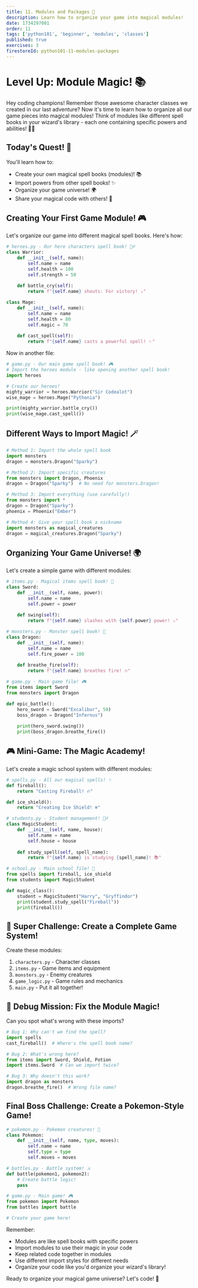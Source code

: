 ```yaml
---
title: 11. Modules and Packages 🌟
description: Learn how to organize your game into magical modules!
date: 1734297001
order: 11
tags: ['python101', 'beginner', 'modules', 'classes']
published: true
exercises: 3
firestoreId: python101-11-modules-packages
---
```


# Level Up: Module Magic! 📚

Hey coding champions! Remember those awesome character classes we created in our last adventure? Now it's time to learn how to organize all our game pieces into magical modules! Think of modules like different spell books in your wizard's library - each one containing specific powers and abilities! 🧙‍♂️

## Today's Quest! 🎯
You'll learn how to:
- Create your own magical spell books (modules)! 📚
- Import powers from other spell books! ✨
- Organize your game universe! 🌍
- Share your magical code with others! 🤝

## Creating Your First Game Module! 🎮

Let's organize our game into different magical spell books. Here's how:

```python showLineNumbers
# heroes.py - Our hero characters spell book! 🦸‍♂️
class Warrior:
    def __init__(self, name):
        self.name = name
        self.health = 100
        self.strength = 50
    
    def battle_cry(self):
        return f"{self.name} shouts: For victory! ⚔️"

class Mage:
    def __init__(self, name):
        self.name = name
        self.health = 80
        self.magic = 70
    
    def cast_spell(self):
        return f"{self.name} casts a powerful spell! ✨"
```

Now in another file:

```python showLineNumbers
# game.py - Our main game spell book! 🎮
# Import the heroes module - like opening another spell book!
import heroes

# Create our heroes!
mighty_warrior = heroes.Warrior("Sir Codealot")
wise_mage = heroes.Mage("Pythonia")

print(mighty_warrior.battle_cry())
print(wise_mage.cast_spell())
```

## Different Ways to Import Magic! 🪄

```python showLineNumbers
# Method 1: Import the whole spell book
import monsters
dragon = monsters.Dragon("Sparky")

# Method 2: Import specific creatures
from monsters import Dragon, Phoenix
dragon = Dragon("Sparky")  # No need for monsters.Dragon!

# Method 3: Import everything (use carefully!)
from monsters import *
dragon = Dragon("Sparky")
phoenix = Phoenix("Ember")

# Method 4: Give your spell book a nickname
import monsters as magical_creatures
dragon = magical_creatures.Dragon("Sparky")
```

## Organizing Your Game Universe! 🌍

Let's create a simple game with different modules:

```python showLineNumbers
# items.py - Magical items spell book! 🎒
class Sword:
    def __init__(self, name, power):
        self.name = name
        self.power = power
    
    def swing(self):
        return f"{self.name} slashes with {self.power} power! ⚔️"

# monsters.py - Monster spell book! 👾
class Dragon:
    def __init__(self, name):
        self.name = name
        self.fire_power = 100
    
    def breathe_fire(self):
        return f"{self.name} breathes fire! 🔥"

# game.py - Main game file! 🎮
from items import Sword
from monsters import Dragon

def epic_battle():
    hero_sword = Sword("Excalibur", 50)
    boss_dragon = Dragon("Infernus")
    
    print(hero_sword.swing())
    print(boss_dragon.breathe_fire())
```

## 🎮 Mini-Game: The Magic Academy!

Let's create a magic school system with different modules:

```python showLineNumbers
# spells.py - All our magical spells! ✨
def fireball():
    return "Casting Fireball! 🔥"

def ice_shield():
    return "Creating Ice Shield! ❄️"

# students.py - Student management! 🧙‍♂️
class MagicStudent:
    def __init__(self, name, house):
        self.name = name
        self.house = house
    
    def study_spell(self, spell_name):
        return f"{self.name} is studying {spell_name}! 📚"

# school.py - Main school file! 🏰
from spells import fireball, ice_shield
from students import MagicStudent

def magic_class():
    student = MagicStudent("Harry", "Gryffindor")
    print(student.study_spell("Fireball"))
    print(fireball())
```

## 🌟 Super Challenge: Create a Complete Game System!

Create these modules:

1. `characters.py` - Character classes
2. `items.py` - Game items and equipment
3. `monsters.py` - Enemy creatures
4. `game_logic.py` - Game rules and mechanics
5. `main.py` - Put it all together!

## 🎯 Debug Mission: Fix the Module Magic!

Can you spot what's wrong with these imports?

```python showLineNumbers
# Bug 1: Why can't we find the spell?
import spells
cast_fireball()  # Where's the spell book name?

# Bug 2: What's wrong here?
from items import Sword, Shield, Potion
import items.Sword  # Can we import twice?

# Bug 3: Why doesn't this work?
import dragon as monsters
dragon.breathe_fire()  # Wrong file name?
```

## Final Boss Challenge: Create a Pokemon-Style Game!

```python showLineNumbers
# pokemon.py - Pokemon creatures! 🐉
class Pokemon:
    def __init__(self, name, type, moves):
        self.name = name
        self.type = type
        self.moves = moves

# battles.py - Battle system! ⚔️
def battle(pokemon1, pokemon2):
    # Create battle logic!
    pass

# game.py - Main game! 🎮
from pokemon import Pokemon
from battles import battle

# Create your game here!
```

Remember:
- Modules are like spell books with specific powers
- Import modules to use their magic in your code
- Keep related code together in modules
- Use different import styles for different needs
- Organize your code like you'd organize your wizard's library!

Ready to organize your magical game universe? Let's code! 🚀